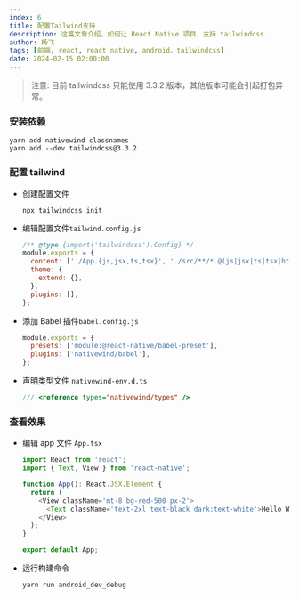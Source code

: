 ```yaml
---
index: 6
title: 配置Tailwind支持
description: 这篇文章介绍，如何让 React Native 项目，支持 tailwindcss.
author: 杨飞
tags: [前端, react, react native, android，tailwindcss]
date: 2024-02-15 02:00:00
---
```


> 注意: 目前 tailwindcss 只能使用 3.3.2 版本，其他版本可能会引起打包异常。

### 安装依赖

```shell
yarn add nativewind classnames
yarn add --dev tailwindcss@3.3.2
```

### 配置 tailwind

- 创建配置文件

  ```shell
  npx tailwindcss init
  ```

- 编辑配置文件`tailwind.config.js`

  ```javascript
  /** @type {import('tailwindcss').Config} */
  module.exports = {
    content: ['./App.{js,jsx,ts,tsx}', './src/**/*.@(js|jsx|ts|tsx|html)'],
    theme: {
      extend: {},
    },
    plugins: [],
  };
  ```

- 添加 Babel 插件`babel.config.js`

  ```javascript
  module.exports = {
    presets: ['module:@react-native/babel-preset'],
    plugins: ['nativewind/babel'],
  };
  ```

- 声明类型文件 `nativewind-env.d.ts`

  ```typescript
  /// <reference types="nativewind/types" />
  ```

### 查看效果

- 编辑 app 文件 `App.tsx`

  ```javascript
  import React from 'react';
  import { Text, View } from 'react-native';

  function App(): React.JSX.Element {
    return (
      <View className='mt-8 bg-red-500 px-2'>
        <Text className='text-2xl text-black dark:text-white'>Hello World</Text>
      </View>
    );
  }

  export default App;
  ```

- 运行构建命令

  ```shell
  yarn run android_dev_debug
  ```
